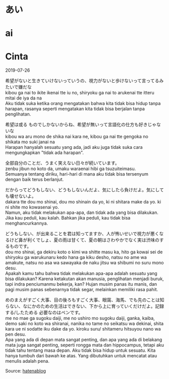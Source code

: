 # あい  
# ai  
# Cinta  

2019-07-26

希望がないと生きていけないっていうの、視力がないと歩けないって言ってるみたいで嫌だな  
kibou ga nai to ikite ikenai tte iu no, shiryoku ga nai to arukenai tte itteru mitai de iya da na  
Aku tidak suka ketika orang mengatakan bahwa kita tidak bisa hidup tanpa harapan, rasanya seperti mengatakan kita tidak bisa berjalan tanpa penglihatan.  

希望は或る ものでしかないからね、希望が無いって言語化の仕方も好きじゃないな  
kibou wa aru mono de shika nai kara ne, kibou ga nai tte gengoka no shikata mo suki janai na  
Harapan hanyalah sesuatu yang ada, jadi aku juga tidak suka cara mengungkapkan "tidak ada harapan".  

全部自分のことだ、うまく笑えない日々が続いています。  
zenbu jibun no koto da, umaku waraenai hibi ga tsuzuiteimasu.  
Semuanya tentang diriku, hari-hari di mana aku tidak bisa tersenyum dengan baik terus berlanjut.  

だからってどうもしない、どうもしないんだよ、気にしたら負けだよ。気にしても壊せないよ。  
dakara tte dou mo shinai, dou mo shinain da yo, ki ni shitara make da yo. ki ni shite mo kowasenai yo.  
Namun, aku tidak melakukan apa-apa, dan tidak ada yang bisa dilakukan. Jika kau peduli, kau kalah. Bahkan jika peduli, kau tidak bisa menghancurkannya.  

どうもしない、が出来ることを君は知ってますか、人が怖いせいで視力が悪くなるけど鼻が利くでしょ、夏の雨は甘くて、夏の朝はさわやかでなく実は渋味のするものです。  
dou mo shinai, ga dekiru koto o kimi wa shitte masu ka, hito ga kowai sei de shiryoku ga warukunaru kedo hana ga kiku desho, natsu no ame wa amakute, natsu no asa wa sawayaka de naku jitsu wa shibumi no suru mono desu.  
Apakah kamu tahu bahwa tidak melakukan apa-apa adalah sesuatu yang bisa dilakukan? Karena ketakutan akan manusia, penglihatan menjadi buruk, tapi indra penciumanmu bekerja, kan? Hujan musim panas itu manis, dan pagi musim panas sebenarnya tidak segar, melainkan memiliki rasa pahit.  

めのまえがすごく大事、目の後ろもすごく大事、眼窩、海馬、でも先のことは知らない、なにかのための生活はできない、下から上に育っていくだけだよ。記録する/したためる 必要なのはペンです。  
me no mae ga sugoku daiji, me no ushiro mo sugoku daiji, ganka, kaiba, demo saki no koto wa shiranai, nanika no tame no seikatsu wa dekinai, shita kara ue ni sodatte iku dake da yo. kiroku suru/ shitameru hitsuyou nano wa pen desu.  
Apa yang ada di depan mata sangat penting, dan apa yang ada di belakang mata juga sangat penting, seperti rongga mata dan hippocampus, tetapi aku tidak tahu tentang masa depan. Aku tidak bisa hidup untuk sesuatu. Kita hanya tumbuh dari bawah ke atas. Yang dibutuhkan untuk mencatat atau menulis adalah pena.  

Source: [hatenablog](https://popoposyr.hatenablog.com/entry/2019/07/26/185142)